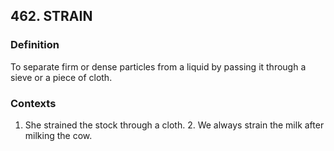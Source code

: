 ## 462. STRAIN
### Definition
To separate firm or dense particles from a liquid by passing it through a sieve or a piece of cloth.

### Contexts
1. She strained the stock through a cloth. 2. We always strain the milk after milking the cow.


